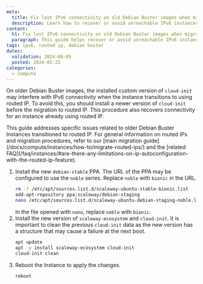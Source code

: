 ```yaml
---
meta:
  title: Fix lost IPv6 connectivity on old Debian Buster images when migrating to routed IP
  description: Learn how to recover or avoid unreachable IPv6 instances after transitioning to routed IP on older Debian Buster images.
content:
  h1: Fix lost IPv6 connectivity on old Debian Buster images when migrating to routed IP
  paragraph: This guide helps recover or avoid unreachable IPv6 instances after transitioning to routed IP on older Debian Buster images.
tags: ipv6, routed ip, debian buster
dates:
  validation: 2024-08-05
  posted: 2024-01-22
categories:
  - compute
---
```


On older Debian Buster images, the installed custom version of `cloud-init` may interfere with IPv6 connectivity when the instance transitions to using routed IP. To avoid this, you should install a newer version of `cloud-init` before the migration to routed IP. This procedure also recovers connectivity for an instance already using routed IP.

<Message type="note">
  This guide addresses specific issues related to older Debian Buster Instances transitioned to routed IP. For general information on routed IPs and migration procedures, refer to our [main migration guide](/docs/compute/instances/how-to/migrate-routed-ips/) and the [related FAQ](/faq/instances/#are-there-any-limitations-on-ip-autoconfiguration-with-the-routed-ip-feature).
</Message>

1. Install the new `debian-stable` PPA.
   The URL of the PPA may be configured to use the `noble` series. Replace `noble` with `bionic` in the URL.
   ```bash
   rm -f /etc/apt/sources.list.d/scaleway-ubuntu-stable-bionic.list
   add-apt-repository ppa:scaleway/debian-staging
   nano /etc/apt/sources.list.d/scaleway-ubuntu-debian-staging-noble.list
   ```
   In the file opened with `nano`, replace `noble` with `bionic`.
2. Install the new version of `scaleway-ecosystem` and `cloud-init`. It is important to clean the previous `cloud-init` data as the new version has a structure that may cause a failure at the next boot.
   ```bash
   apt update
   apt -y install scaleway-ecosystem cloud-init
   cloud-init clean
   ```
3. Reboot the Instance to apply the changes.
   ```bash
   reboot
   ```